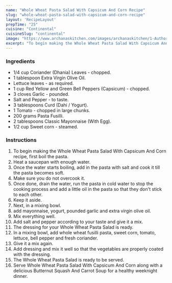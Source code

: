 ---
name: "Whole Wheat Pasta Salad With Capsicum And Corn Recipe"
slug: "whole-wheat-pasta-salad-with-capsicum-and-corn-recipe"
layout: 'RecipeLayout'
prepTime: "25"
cuisine: "Continental"
cuisineSlug: "continental"
image: "https://www.archanaskitchen.com/images/archanaskitchen/1-Author/pooja/Whole_Wheat_Pasta_salad_with_capsicum_and_corn.jpg"
excerpt: "To begin making the Whole Wheat Pasta Salad With Capsicum And Corn recipe, first boil the pasta"
---

### Ingredients

- 1/4 cup Coriander (Dhania) Leaves - chopped.
- 1 tablespoon Extra Virgin Olive Oil.
- Lettuce leaves - as required.
- 1 cup Red Yellow and Green Bell Peppers (Capsicum) - chopped.
- 3 cloves Garlic - pounded.
- Salt and Pepper - to taste.
- 3 tablespoons Curd (Dahi / Yogurt).
- 1 Tomato - chopped in large chunks.
- 200 grams Pasta  Fusilli.
- 2 tablespoons Classic Mayonnaise (With Egg).
- 1/2 cup Sweet corn - steamed.

### Instructions

1. To begin making the Whole Wheat Pasta Salad With Capsicum And Corn recipe, first boil the pasta.
1. Heat a saucepan with enough water.
1. Once the water starts boiling, add in the pasta with salt and cook it till the pasta becomes soft.
1. Make sure you do not overcook it.
1. Once done, drain the water, run the pasta in cold water to stop the cooking process and add a little oil in the pasta so that they don't stick to each other.
1. Keep it aside.
1. Next, in a mixing bowl.
1. add mayonnaise, yogurt, pounded garlic and extra virgin olive oil.
1. Mix everything well.
1. Add salt and pepper according to your taste and give it a mix.
1. The dressing for your Whole Wheat Pasta Salad is ready.
1. In a mixing bowl, add whole wheat fusilli pasta, sweet corn, tomato, lettuce, bell pepper and fresh coriander.
1. Give it a mix again.
1. Add dressing and mix it well so that the vegetables are properly coated with the dressing.
1. The Whole Wheat Pasta Salad is ready to be served.
1. Serve Whole Wheat Pasta Salad With Capsicum And Corn along with a delicious Butternut Squash And Carrot Soup for a healthy weeknight dinner.
